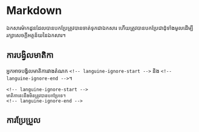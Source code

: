 # Markdown

ឯកសារម៉ាកដូនដែលបានបកប្រែត្រូវបានចាត់ទុកជាឯកសារ ហើយត្រូវបានបកប្រែជាដុំទាំងមូលដើម្បីរក្សាសេចក្តីអត្ថន័យនៃឯកសារ។

## ការបង្វិលមាតិកា

អ្នកអាចបង្វិលមាតិការវាងតំណក `<!-- languine-ignore-start -->` និង `<!-- languine-ignore-end -->`។

```mdx
<!-- languine-ignore-start -->
មាតិកានេះនឹងមិនត្រូវបានបកប្រែទេ។
<!-- languine-ignore-end -->
``` 

## ការប្រែប្រួល